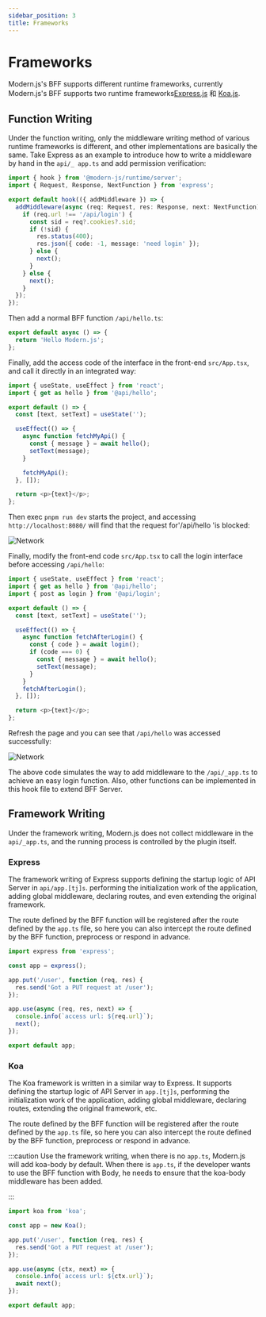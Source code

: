 ```yaml
---
sidebar_position: 3
title: Frameworks
---
```

# Frameworks

Modern.js's BFF supports different runtime frameworks, currently Modern.js's BFF supports two runtime frameworks[Express.js](https://expressjs.com/) 和 [Koa.js](https://koajs.com/).

## Function Writing

Under the function writing, only the middleware writing method of various runtime frameworks is different, and other implementations are basically the same. Take Express as an example to introduce how to write a middleware by hand in the `api/_ app.ts` and add permission verification:

```ts
import { hook } from '@modern-js/runtime/server';
import { Request, Response, NextFunction } from 'express';

export default hook(({ addMiddleware }) => {
  addMiddleware(async (req: Request, res: Response, next: NextFunction) => {
    if (req.url !== '/api/login') {
      const sid = req?.cookies?.sid;
      if (!sid) {
        res.status(400);
        res.json({ code: -1, message: 'need login' });
      } else {
        next();
      }
    } else {
      next();
    }
  });
});
```

Then add a normal BFF function `/api/hello.ts`:

```ts
export default async () => {
  return 'Hello Modern.js';
};
```

Finally, add the access code of the interface in the front-end `src/App.tsx`, and call it directly in an integrated way:

```ts
import { useState, useEffect } from 'react';
import { get as hello } from '@api/hello';

export default () => {
  const [text, setText] = useState('');

  useEffect(() => {
    async function fetchMyApi() {
      const { message } = await hello();
      setText(message);
    }

    fetchMyApi();
  }, []);

  return <p>{text}</p>;
};
```

Then exec `pnpm run dev` starts the project, and accessing `http://localhost:8080/` will find that the request for'/api/hello 'is blocked:

![Network](https://lf3-static.bytednsdoc.com/obj/eden-cn/aphqeh7uhohpquloj/modern-js/docs/network2.png)

Finally, modify the front-end code `src/App.tsx` to call the login interface before accessing `/api/hello`:

```ts
import { useState, useEffect } from 'react';
import { get as hello } from '@api/hello';
import { post as login } from '@api/login';

export default () => {
  const [text, setText] = useState('');

  useEffect(() => {
    async function fetchAfterLogin() {
      const { code } = await login();
      if (code === 0) {
        const { message } = await hello();
        setText(message);
      }
    }
    fetchAfterLogin();
  }, []);

  return <p>{text}</p>;
};
```

Refresh the page and you can see that `/api/hello` was accessed successfully:

![Network](https://lf3-static.bytednsdoc.com/obj/eden-cn/aphqeh7uhohpquloj/modern-js/docs/network3.png)

The above code simulates the way to add middleware to the `/api/_app.ts` to achieve an easy login function. Also, other functions can be implemented in this hook file to extend BFF Server.

## Framework Writing

Under the framework writing, Modern.js does not collect middleware in the `api/_app.ts`, and the running process is controlled by the plugin itself.

### Express

The framework writing of Express supports defining the startup logic of API Server in `api/app.[tj]s`. performing the initialization work of the application, adding global middleware, declaring routes, and even extending the original framework.

The route defined by the BFF function will be registered after the route defined by the `app.ts` file, so here you can also intercept the route defined by the BFF function, preprocess or respond in advance.

```ts title="api/app.ts"
import express from 'express';

const app = express();

app.put('/user', function (req, res) {
  res.send('Got a PUT request at /user');
});

app.use(async (req, res, next) => {
  console.info(`access url: ${req.url}`);
  next();
});

export default app;
```

### Koa

The Koa framework is written in a similar way to Express. It supports defining the startup logic of API Server in `app.[tj]s`, performing the initialization work of the application, adding global middleware, declaring routes, extending the original framework, etc.

The route defined by the BFF function will be registered after the route defined by the `app.ts` file, so here you can also intercept the route defined by the BFF function, preprocess or respond in advance.

:::caution
Use the framework writing, when there is no `app.ts`, Modern.js will add koa-body by default. When there is `app.ts`, if the developer wants to use the BFF function with Body, he needs to ensure that the koa-body middleware has been added.

:::

```ts title=api/app.ts
import koa from 'koa';

const app = new Koa();

app.put('/user', function (req, res) {
  res.send('Got a PUT request at /user');
});

app.use(async (ctx, next) => {
  console.info(`access url: ${ctx.url}`);
  await next();
});

export default app;
```
